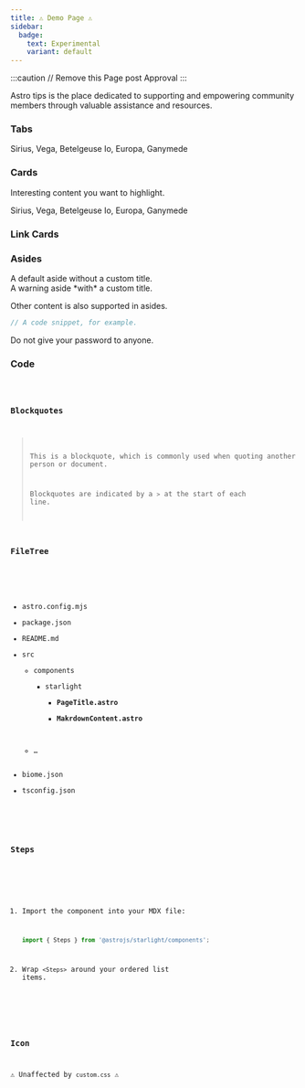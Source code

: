 ```yaml
---
title: ⚠ Demo Page ⚠
sidebar:
  badge:
    text: Experimental
    variant: default
---
```


:::caution
// Remove this Page post Approval
:::

Astro tips is the place dedicated to supporting and empowering community members through valuable assistance and resources.

### Tabs
<Tabs>
  <TabItem label="Stars" icon="star">
    Sirius, Vega, Betelgeuse
  </TabItem>
  <TabItem label="Moons" icon="moon">
    Io, Europa, Ganymede
  </TabItem>
</Tabs>

### Cards
<Card title="Check this out">Interesting content you want to highlight.</Card>

<CardGrid stagger>
  <Card title="Stars" icon="star">
    Sirius, Vega, Betelgeuse
  </Card>
  <Card title="Moons" icon="moon">
    Io, Europa, Ganymede
  </Card>
</CardGrid>

### Link Cards
<LinkCard
  title="How to handle dark mode"
  description="Learn how to integrate a theme switcher with View Transitions"
  href="/recipes/dark-mode/"
/>

<CardGrid>
  <LinkCard title="Dynamic Footer for static websites" href="/recipes/dynamic-footer-date-for-static-websites/" />
  <LinkCard title="Add GSAP" href="/tips/how-to-add-gsap/" />
</CardGrid>

### Asides
<Aside>A default aside without a custom title.</Aside>

<Aside type="caution" title="Watch out!">
  A warning aside *with* a custom title.
</Aside>

<Aside type="tip">

Other content is also supported in asides.

```js
// A code snippet, for example.
```

</Aside>

<Aside type="danger">Do not give your password to anyone.</Aside>

### Code

<Code code={exampleCode} lang="js" title={fileName} mark={highlights} />

### Blockquotes

> This is a blockquote, which is commonly used when quoting another person or document.
>
> Blockquotes are indicated by a `>` at the start of each line.

### FileTree

<FileTree>

- astro.config.mjs
- package.json
- README.md
- src
  - components
    - starlight
      - **PageTitle.astro**
      - **MakrdownContent.astro**
  - …
- biome.json
- tsconfig.json

</FileTree>

### Steps
<Steps>

1. Import the component into your MDX file:

   ```js
   import { Steps } from '@astrojs/starlight/components';
   ```

2. Wrap `<Steps>` around your ordered list items.

</Steps>

### Icon

⚠ Unaffected by `custom.css` ⚠
<Icon name="star" size="2rem" />